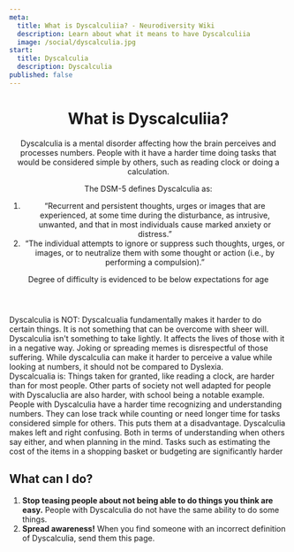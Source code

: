 ```yaml
---
meta:
  title: What is Dyscalculiia? - Neurodiversity Wiki
  description: Learn about what it means to have Dyscalculiia
  image: /social/dyscalculia.jpg
start:
  title: Dyscalculia
  description: Dyscalculia
published: false
---
```


<Meta title="" description="" social="" />

<PreviewBanner googleDocUrl="https://docs.google.com/document/d/1MQaXdcVT7UOjDLM-NuLacpMpulG-sDJbMjja7dKKfq4/edit?usp=sharing" />

<Header>

# What is Dyscalculiia?

Dyscalculia is a mental disorder affecting how the brain perceives and processes numbers. People with it have a harder time doing tasks that would be considered simple by others, such as reading clock or doing a calculation.

The DSM-5 defines Dyscalculia as:

<Definition>
<DefinitionItem summary="A problem with mathematic that occurs within 3 to 6 percent of the population">

1. “Recurrent and persistent thoughts, urges or images that are experienced, at some time during the disturbance, as intrusive, unwanted, and that in most individuals cause marked anxiety or distress.”
2. “The individual attempts to ignore or suppress such thoughts, urges, or images, or to neutralize them with some thought or action (i.e., by performing a compulsion).”

</DefinitionItem>
<DefinitionItem summary="That it is under studied">

Degree of difficulty is evidenced to be below expectations for age

</DefinitionItem>
</Definition>

</Header>

<Box>
<div>
<IconHeading url="/icons/cross.svg" alt="Cross icon">Dyscalculia is NOT:</IconHeading>

<Definition>
<DefinitionItem summary="Being lazy">
Dyscalcualia fundamentally makes it harder to do certain things. It is not something that can be overcome with sheer will.
</DefinitionItem>
<DefinitionItem summary="A joke or meme">
Dyscalculia isn't something to take lightly. It affects the lives of those with it in a negative way. Joking or spreading memes is disrespectful of those suffering.
</DefinitionItem>
<DefinitionItem summary="“Math dyslexia”">
While dyscalculia can make it harder to perceive a value while looking at numbers, it should not be compared to Dyslexia. 
</DefinitionItem>
</Definition>
</div>

<div>
<IconHeading url="/icons/check.svg" alt="Check icon">Dyscalcualia is:</IconHeading>

<Definition>
<DefinitionItem summary="Frustrating">
Things taken for granted, like reading a clock, are harder than for most people. Other parts of society not well adapted for people with Dyscaluclia are also harder, with school being a notable example.
</DefinitionItem>
<DefinitionItem summary="Making it harder to do math">
People with Dyscalculia have a harder time recognizing and understanding numbers. They can lose track while counting or need longer time for tasks considered simple for others. This puts them at a disadvantage.
</DefinitionItem>
<DefinitionItem summary="Making it harder to determine between left and right">
Dyscalculia makes left and right confusing. Both in terms of understanding when others say either, and when planning in the mind.
</DefinitionItem>
<DefinitionItem summary="Making budgeting and money harder">
Tasks such as estimating the cost of the items in a shopping basket or budgeting are significantly harder
</DefinitionItem>

</Definition>
</div>

</Box>

<Section>

## What can I do?

1. **Stop teasing people about not being able to do things you think are easy.** People with Dyscalculia do not have the same ability to do some things.
2. **Spread awareness!** When you find someone with an incorrect definition of Dyscalculia, send them this page.

</Section>
